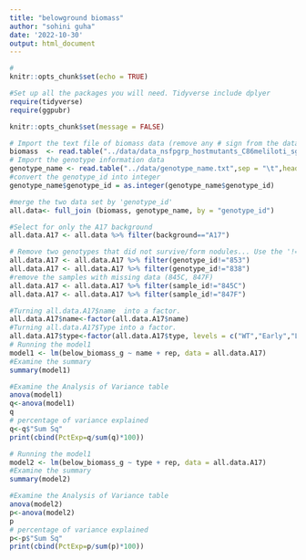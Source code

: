 ```yaml
---
title: "belowground biomass"
author: "sohini guha"
date: '2022-10-30'
output: html_document
---
```


```r
#
knitr::opts_chunk$set(echo = TRUE)

#Set up all the packages you will need. Tidyverse include dplyer
require(tidyverse)
require(ggpubr)

knitr::opts_chunk$set(message = FALSE)
```
```r
# Import the text file of biomass data (remove any # sign from the data or else the data will not import)
biomass  <- read.table("../data/data_nsfpgrp_hostmutants_C86meliloti_sg_biomass ratio added.txt",sep = "\t",header=TRUE)
# Import the genotype information data
genotype_name <- read.table("../data/genotype_name.txt",sep = "\t",header=TRUE)
#convert the genotype_id into integer
genotype_name$genotype_id = as.integer(genotype_name$genotype_id)

#merge the two data set by 'genotype_id'
all.data<- full_join (biomass, genotype_name, by = "genotype_id")

#Select for only the A17 background 
all.data.A17 <- all.data %>% filter(background=="A17")

# Remove two genotypes that did not survive/form nodules... Use the '!=' this time which says to grab all of the them BUT the named genotype ID.
all.data.A17 <- all.data.A17 %>% filter(genotype_id!="853")
all.data.A17 <- all.data.A17 %>% filter(genotype_id!="838")
#remove the samples with missing data (845C, 847F)
all.data.A17 <- all.data.A17 %>% filter(sample_id!="845C")
all.data.A17 <- all.data.A17 %>% filter(sample_id!="847F")
```
```r
#Turning all.data.A17$name  into a factor.
all.data.A17$name<-factor(all.data.A17$name)
#Turning all.data.A17$Type into a factor.
all.data.A17$type<-factor(all.data.A17$type, levels = c("WT","Early","Late","AON"))
# Running the model1
model1 <- lm(below_biomass_g ~ name + rep, data = all.data.A17)
#Examine the summary
summary(model1)

#Examine the Analysis of Variance table
anova(model1)
q<-anova(model1)
q
# percentage of variance explained
q<-q$"Sum Sq"
print(cbind(PctExp=q/sum(q)*100))
```
```r
# Running the model1
model2 <- lm(below_biomass_g ~ type + rep, data = all.data.A17)
#Examine the summary
summary(model2)

#Examine the Analysis of Variance table
anova(model2)
p<-anova(model2)
p
# percentage of variance explained
p<-p$"Sum Sq"
print(cbind(PctExp=p/sum(p)*100))
```
